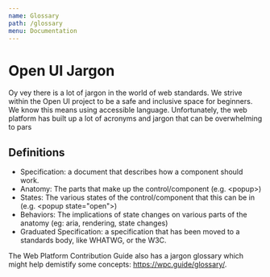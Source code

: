 ```yaml
---
name: Glossary
path: /glossary
menu: Documentation
---
```


# Open UI Jargon

Oy vey there is a lot of jargon in the world of web standards. We strive within the Open UI project to be a safe and inclusive space for beginners. We know this means using accessible language. Unfortunately, the web platform has built up a lot of acronyms and jargon that can be overwhelming to pars

## Definitions

- Specification: a document that describes how a component should work.
- Anatomy: The parts that make up the control/component (e.g. \<popup\>)
- States: The various states of the control/component that this can be in (e.g. \<popup state=\"open\"\>)
- Behaviors: The implications of state changes on various parts of the anatomy (eg: aria, rendering, state changes)
- Graduated Specification: a specification that has been moved to a standards body, like WHATWG, or the W3C.

The Web Platform Contribution Guide also has a jargon glossary which might help demistify some concepts: https://wpc.guide/glossary/.
